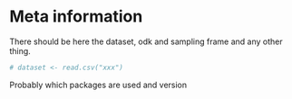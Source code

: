# Meta information

There should be here the dataset, odk and sampling frame and any other thing.

```r
# dataset <- read.csv("xxx")
```


Probably which packages are used and version
